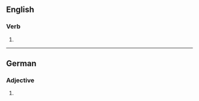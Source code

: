==English==

===Verb===
{{head|en|verb form}}

# {{en-third-person singular of|obligate}}

----

==German==

===Adjective===
{{head|de|adjective form}}

# {{inflected form of|obligat|lang=de}}
{{rfc-auto}}